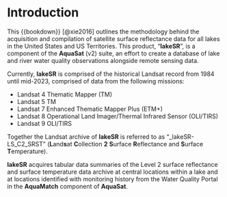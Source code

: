 # Introduction

This {{bookdown}} [@xie2016] outlines the methodology behind the acquisition 
and compilation of satellite surface reflectance data for all lakes in the 
United States and US Territories. This product, "**lakeSR**", is a component of 
the **AquaSat** (v2) suite, an effort to create a database of lake and river 
water quality observations alongside remote sensing data.

Currently, **lakeSR** is comprised of the historical Landsat record from 1984 
until mid-2023, comprised of data from the following missions:

-   Landsat 4 Thematic Mapper (TM)
-   Landsat 5 TM
-   Landsat 7 Enhanced Thematic Mapper Plus (ETM+)
-   Landsat 8 Operational Land Imager/Thermal Infrared Sensor (OLI/TIRS)
-   Landsat 9 OLI/TIRS

Together the Landsat archive of **lakeSR** is referred to as "_lakeSR-LS_C2_SRST" 
(**L**and**s**at **C**ollection **2** **S**urface **R**eflectance and **S**urface 
**T**emperature).

**lakeSR** acquires tabular data summaries of the Level 2 surface reflectance 
and surface temperature data archive at central locations within a lake and at 
locations identified with monitoring history from the Water Quality Portal in 
the **AquaMatch** component of **AquaSat**.
